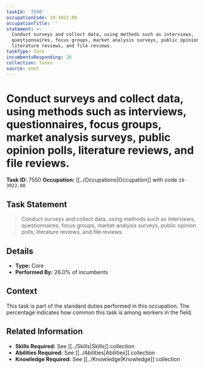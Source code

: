 ```yaml
---
taskId: '7550'
occupationCode: 19-3022.00
occupationTitle: ''
statement: >-
  Conduct surveys and collect data, using methods such as interviews,
  questionnaires, focus groups, market analysis surveys, public opinion polls,
  literature reviews, and file reviews.
taskType: Core
incumbentsResponding: 26
collection: Tasks
source: onet
---
```

# Conduct surveys and collect data, using methods such as interviews, questionnaires, focus groups, market analysis surveys, public opinion polls, literature reviews, and file reviews.

**Task ID:** 7550
**Occupation:** [[../Occupations|Occupation]] with code `19-3022.00`

## Task Statement

> Conduct surveys and collect data, using methods such as interviews, questionnaires, focus groups, market analysis surveys, public opinion polls, literature reviews, and file reviews.

## Details

- **Type:** Core
- **Performed By:** 26.0% of incumbents

## Context

This task is part of the standard duties performed in this occupation. The percentage indicates how common this task is among workers in the field.

## Related Information

- **Skills Required:** See [[../Skills|Skills]] collection
- **Abilities Required:** See [[../Abilities|Abilities]] collection
- **Knowledge Required:** See [[../Knowledge|Knowledge]] collection
